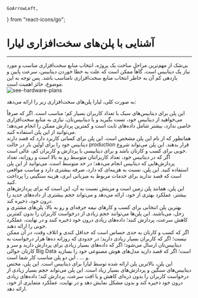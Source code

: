     GoArrowLeft,
} from "react-icons/go";

<Layout>
<Head>
<title>مستندات منابع سخت‌افزاری دیتابیس  - لیارا</title>
<meta property="og:title" content="مستندات خدمات رایانش ابری لیارا" />
<meta property="og:description" content="مستندات مربوط به منابع سخت‌افزاری دیتابیس و آشنایی با جزئیات آن "  />
</Head>

# آشنایی با پلن‌های سخت‌افزاری لیارا

<hr className="mb-2" />
بی‌شک از مهم‌ترین مراحل ساخت یک پروژه، انتخاب منابع سخت‌افزاری مناسب و مورد نیاز یک دیتابیس است. گاهاً ممکن است که علت به خطا خوردن دیتابیس، سرعت پایین و بازدهی کم آن به خاطر انتخاب منابع سخت‌افزاری نامناسب باشد. پس توجه به این موضوع، حائز اهمیت است.
<div className="h-2" />
<img src="https://media.liara.ir/docs/database-hardware-plans.png" alt="see-hardware-plans"/>
<div className="h-4" />

به صورت کلی، لیارا پلن‌های سخت‌افزاری زیر را ارائه می‌دهد:

<Section id='mercury' title="پلن عطارد (رایگان)" />
این پلن برای دیتابیس‌های سبک با تعداد کاربران بسیار کم؛ مناسب است. اگر که صرفاً می‌خواهید از دیتابیس خود، تست بگیرید و یا دیتابیس‌تان، نیازی به منابع سخت‌افزاری خاصی ندارد، بیشتر شامل داده‌های ثابت است و کمترین پردازش ممکن را انجام می‌دهد؛ می‌توانید از این پلن استفاده کنید. 

<Section id='venus' title="پلن زهره (آغازین)" />
همانطور که از نام این پلن مشخص است. این پلن برای کسانی کاربرد دارد که قصد دارند دیتابیس خود را برای اولین بار در حالت production قرار بدهند. این پلن می‌تواند شروع خوبی برای کسب و کارتان باشد و برای دیتابیسی با پردازش و کاربران کم، عالی است. 

<Section id='earth' title="پلن زمین (اقتصادی)" />
اگر که در دیتابیس خود، تعداد کاربرانتان متوسط رو به بالا است و روزانه، تعداد پردازش‌هایی که دیتابیس انجام می‌دهد؛ در حد متوسط است. می‌توانید از این پلن استفاده کنید. این پلن، نسبت به هزینه‌ای که دارد، صرفه بیشتری دارد و مناسب مواقعی است که قصد ندارید برای خدمات مربوط به میزبانی ابری، هزینه سنگینی را پرداخت کنید.  

<Section id='mars' title="پلن مریخ (اقتصادی پلاس)" />
این پلن، همانند پلن زمین است و مزیتش نسبت به آن، این است که 
برای پردازش‌های بیشتر، عملکرد بهتری از خود، ارائه می‌دهد و می‌تواند حجم بیشتری از داده‌های جدید را درون خود، ذخیره کند.

<Section id='jupiter-saturn' title="پلن‌های مشتری و زحل (استاندارد و استاندارد پلاس)" />
بهترین پلن انتخابی برای کسب و کارهای نیمه حرفه‌ای و رو به بالا، پلن‌های مشتری و زحل، می‌باشند. این پلن‌ها می‌توانند حجم زیادی از درخواست کاربران را بدون کمترین کاهش سرعت، پردازش کنند؛ داده‌های زیادی درون خود ذخیره کنند و در نهایت، عملکرد خوبی را ارائه دهند.

<Section id='uranus-neptune' title="پلن‌های اورانوس و نپتون (حرفه‌ای و حرفه‌ای پلاس)" />
اگر که کسب و کارتان به حدی حساس است که حداقل کندی و اتلاف وقت، در آن 
ممکن نیست؛ اگر که کاربران بسیار زیادی دارید؛ در حدودی که روزانه ده‌ها هزار درخواست به دیتابیس‌تان ارسال می‌شود؛ اگر که داده‌های بسیار زیادی برای پردازش دارید و سر و کارتان حوالی Big Data است؛ اگر که قصد دارید مدل‌های هوش مصنوعی خود را بسازید و ... . این دو پلن مناسب کار شما است.

<Section id='plutu' title="پلن پلوتون (اکستریم)" />
این پلن، بالاترین پلن ارائه شده توسط لیارا برای دیتابیس است. این پلن، مختص دیتابیس‌های سنگین و پردازش‌های بسیار زیاد است. این پلن می‌تواند حجم بسیار زیادی از درخواست کاربران را بدون ذره‌ای کاهش  و یا افت سرعت، پردازش کند؛ داده‌های زیادی درون خود ذخیره کند و بدون مشکل نمایش دهد و در نهایت، عملکرد متمایزی از خود، ارائه دهد.

</Layout>
